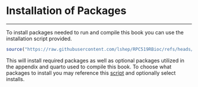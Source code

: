 # Installation of Packages

---

To install packages needed to run and compile this book you can use the
installation script provided.

```r

source("https://raw.githubusercontent.com/lshep/RPC519RBioc/refs/heads/main/installationScript.R")
```

This will install required packages as well as optional packages utilized in the
appendix and quarto used to compile this book. To choose what packages to
install you may reference this [script](https://raw.githubusercontent.com/lshep/RPC519RBioc/refs/heads/main/installationScript.R)
and optionally select installs.